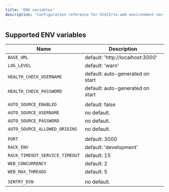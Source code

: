 ```yaml
---
title: 'ENV variables'
description: 'Configuration reference for html2rss-web environment variables.'
---
```


## Supported ENV variables

| Name                           | Description                        |
| ------------------------------ | ---------------------------------- |
| `BASE_URL`                     | default: 'http://localhost:3000' |
| `LOG_LEVEL`                    | default: 'warn'                    |
| `HEALTH_CHECK_USERNAME`        | default: auto-generated on start   |
| `HEALTH_CHECK_PASSWORD`        | default: auto-generated on start   |
|                                |                                    |
| `AUTO_SOURCE_ENABLED`          | default: false                     |
| `AUTO_SOURCE_USERNAME`         | no default.                        |
| `AUTO_SOURCE_PASSWORD`         | no default.                        |
| `AUTO_SOURCE_ALLOWED_ORIGINS`  | no default.                        |
|                                |                                    |
| `PORT`                         | default: 3000                      |
| `RACK_ENV`                     | default: 'development'             |
| `RACK_TIMEOUT_SERVICE_TIMEOUT` | default: 15                        |
| `WEB_CONCURRENCY`              | default: 2                         |
| `WEB_MAX_THREADS`              | default: 5                         |
|                                |                                    |
| `SENTRY_DSN`                   | no default.                        |
